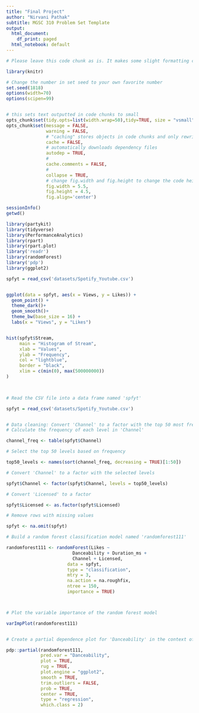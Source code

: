 ```yaml
---
title: "Final Project"
author: "Nirvani Pathak"
subtitle: MGSC 310 Problem Set Template
output:
  html_document:
    df_print: paged
  html_notebook: default
---
```


```r

# Please leave this code chunk as is. It makes some slight formatting changes to alter the output to be more aesthetically pleasing. 

library(knitr)

# Change the number in set seed to your own favorite number
set.seed(1818)
options(width=70)
options(scipen=99)


# this sets text outputted in code chunks to small
opts_chunk$set(tidy.opts=list(width.wrap=50),tidy=TRUE, size = "vsmall")  
opts_chunk$set(message = FALSE,                                          
               warning = FALSE,
               # "caching" stores objects in code chunks and only rewrites if you change things
               cache = FALSE,                               
               # automatically downloads dependency files
               autodep = TRUE,
               # 
               cache.comments = FALSE,
               # 
               collapse = TRUE,
               # change fig.width and fig.height to change the code height and width by default
               fig.width = 5.5,  
               fig.height = 4.5,
               fig.align='center')


```

```r

sessionInfo()
getwd()

```



```r



library(partykit)
library(tidyverse)
library(PerformanceAnalytics)
library(rpart)       
library(rpart.plot)  
library('readr')
library(randomForest)
library('pdp')
library(ggplot2)

```



```r
spfyt = read_csv('datasets/Spotify_Youtube.csv')


ggplot(data = spfyt, aes(x = Views, y = Likes)) + 
  geom_point() +
  theme_dark()+
  geom_smooth()+
  theme_bw(base_size = 16) + 
  labs(x = "Views", y = "Likes") 


hist(spfyt$Stream, 
     main = "Histogram of Stream",
     xlab = "Values",
     ylab = "Frequency",
     col = "lightblue",
     border = "black",
     xlim = c(min(0), max(500000000))
)

 


```




```r

# Read the CSV file into a data frame named 'spfyt'

spfyt = read_csv('datasets/Spotify_Youtube.csv')


# Data cleaning: Convert 'Channel' to a factor with the top 50 most frequent levels
# Calculate the frequency of each level in 'Channel'

channel_freq <- table(spfyt$Channel)

# Select the top 50 levels based on frequency

top50_levels <- names(sort(channel_freq, decreasing = TRUE)[1:50])

# Convert 'Channel' to a factor with the selected levels

spfyt$Channel <- factor(spfyt$Channel, levels = top50_levels)

# Convert 'Licensed' to a factor

spfyt$Licensed <- as.factor(spfyt$Licensed)

# Remove rows with missing values

spfyt <- na.omit(spfyt)

# Build a random forest classification model named 'randomforest111'

randomforest111 <- randomForest(Likes ~ 
                         Danceability + Duration_ms + 
                         Channel + Licensed,
                       data = spfyt,
                       type = "classification",
                       mtry = 3,
                       na.action = na.roughfix,
                       ntree = 150, 
                       importance = TRUE) 



# Plot the variable importance of the random forest model

varImpPlot(randomforest111)


# Create a partial dependence plot for 'Danceability' in the context of 'randomforest111'

pdp::partial(randomforest111, 
             pred.var = "Danceability", 
             plot = TRUE,
             rug = TRUE,
             plot.engine = "ggplot2",
             smooth = TRUE,
             trim.outliers = FALSE,
             prob = TRUE,
             center = TRUE,
             type = "regression", 
             which.class = 2)






```



